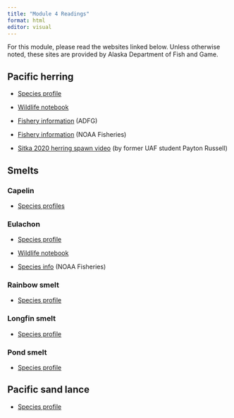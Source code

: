```yaml
---
title: "Module 4 Readings"
format: html
editor: visual
---
```


For this module, please read the websites linked below. Unless otherwise noted, these sites are provided by Alaska Department of Fish and Game.

## Pacific herring

-   [Species profile](https://www.adfg.alaska.gov/index.cfm?adfg=herring.main)

-   [Wildlife notebook](https://www.adfg.alaska.gov/static/education/wns/pacific_herring.pdf)

-   [Fishery information](https://www.adfg.alaska.gov/index.cfm?adfg=commercialbyfisheryherring.main) (ADFG)

-   [Fishery information](https://www.fisheries.noaa.gov/species/pacific-herring) (NOAA Fisheries)

-   [Sitka 2020 herring spawn video](https://www.youtube.com/watch?v=yWf7WctP3fI) (by former UAF student Payton Russell)

## Smelts

### Capelin

-   [Species profiles](https://www.adfg.alaska.gov/static/species/speciesinfo/_aknhp/Capelin_AKNHP.pdf)

### Eulachon

-   [Species profile](https://www.adfg.alaska.gov/index.cfm?adfg=eulachon.main)

-   [Wildlife notebook](https://www.adfg.alaska.gov/static/education/wns/eulachon.pdf)

-   [Species info](https://www.fisheries.noaa.gov/species/eulachon) (NOAA Fisheries)

### Rainbow smelt

-   [Species profile](https://www.adfg.alaska.gov/index.cfm?adfg=rainbowsmelt.main)

### Longfin smelt

-   [Species profile](https://www.adfg.alaska.gov/index.cfm?adfg=longfinsmelt.main)

### Pond smelt

-   [Species profile](https://www.adfg.alaska.gov/index.cfm?adfg=pondsmelt.main)

## Pacific sand lance

-   [Species profile](https://www.adfg.alaska.gov/static/species/speciesinfo/_aknhp/PacificSandLance.pdf)
